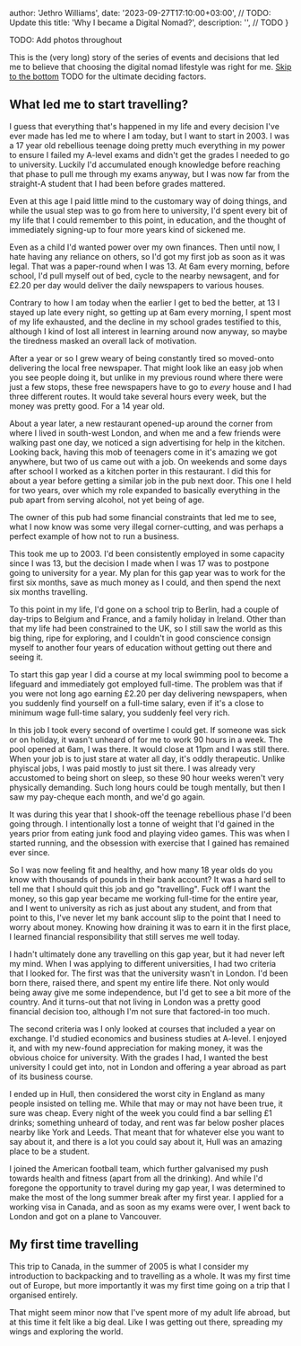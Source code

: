 
  author: 'Jethro Williams',
  date: '2023-09-27T17:10:00+03:00', // TODO: Update this
  title: 'Why I became a Digital Nomad?',
  description: '', // TODO
}


TODO: Add photos throughout

This is the (very long) story of the series of events and decisions that led me to believe that choosing the digital nomad lifestyle was right for me. [Skip to the bottom](#) TODO for the ultimate deciding factors.

## What led me to start travelling?

I guess that everything that's happened in my life and every decision I've ever made has led me to where I am today, but I want to start in 2003. I was a 17 year old rebellious teenage doing pretty much everything in my power to ensure I failed my A-level exams and didn't get the grades I needed to go to university. Luckily I'd accumulated enough knowledge before reaching that phase to pull me through my exams anyway, but I was now far from the straight-A student that I had been before grades mattered.

Even at this age I paid little mind to the customary way of doing things, and while the usual step was to go from here to university, I'd spent every bit of my life that I could remember to this point, in education, and the thought of immediately signing-up to four more years kind of sickened me.

Even as a child I'd wanted power over my own finances. Then until now, I hate having any reliance on others, so I'd got my first job as soon as it was legal. That was a paper-round when I was 13. At 6am every morning, before school, I'd pull myself out of bed, cycle to the nearby newsagent, and for £2.20 per day would deliver the daily newspapers to various houses.

Contrary to how I am today when the earlier I get to bed the better, at 13 I stayed up late every night, so getting up at 6am every morning, I spent most of my life exhausted, and the decline in my school grades testified to this, although I kind of lost all interest in learning around now anyway, so maybe the tiredness masked an overall lack of motivation.

After a year or so I grew weary of being constantly tired so moved-onto delivering the local free newspaper. That might look like an easy job when you see people doing it, but unlike in my previous round where there were just a few stops, these free newspapers have to go to _every_ house and I had three different routes. It would take several hours every week, but the money was pretty good. For a 14 year old.

About a year later, a new restaurant opened-up around the corner from where I lived in south-west London, and when me and a few friends were walking past one day, we noticed a sign advertising for help in the kitchen. Looking back, having this mob of teenagers come in it's amazing we got anywhere, but two of us came out with a job. On weekends and some days after school I worked as a kitchen porter in this restaurant. I did this for about a year before getting a similar job in the pub next door. This one I held for two years, over which my role expanded to basically everything in the pub apart from serving alcohol, not yet being of age.

The owner of this pub had some financial constraints that led me to see, what I now know was some very illegal corner-cutting, and was perhaps a perfect example of how not to run a business.

This took me up to 2003. I'd been consistently employed in some capacity since I was 13, but the decision I made when I was 17 was to postpone going to university for a year. My plan for this gap year was to work for the first six months, save as much money as I could, and then spend the next six months travelling.

To this point in my life, I'd gone on a school trip to Berlin, had a couple of day-trips to Belgium and France, and a family holiday in Ireland. Other than that my life had been constrained to the UK, so I still saw the world as this big thing, ripe for exploring, and I couldn't in good conscience consign myself to another four years of education without getting out there and seeing it.

To start this gap year I did a course at my local swimming pool to become a lifeguard and immediately got employed full-time. The problem was that if you were not long ago earning £2.20 per day delivering newspapers, when you suddenly find yourself on a full-time salary, even if it's a close to minimum wage full-time salary, you suddenly feel very rich.

In this job I took every second of overtime I could get. If someone was sick or on holiday, it wasn't unheard of for me to work 90 hours in a week. The pool opened at 6am, I was there. It would close at 11pm and I was still there. When your job is to just stare at water all day, it's oddly therapeutic. Unlike phyiscal jobs, I was paid mostly to just sit there. I was already very accustomed to being short on sleep, so these 90 hour weeks weren't very physically demanding. Such long hours could be tough mentally, but then I saw my pay-cheque each month, and we'd go again.

It was during this year that I shook-off the teenage rebellious phase I'd been going through. I intentionally lost a tonne of weight that I'd gained in the years prior from eating junk food and playing video games. This was when I started running, and the obsession with exercise that I gained has remained ever since.

So I was now feeling fit and healthy, and how many 18 year olds do you know with thousands of pounds in their bank account? It was a hard sell to tell me that I should quit this job and go "travelling". Fuck off I want the money, so this gap year became me working full-time for the entire year, and I went to university as rich as just about any student, and from that point to this, I've never let my bank account slip to the point that I need to worry about money. Knowing how draining it was to earn it in the first place, I learned financial responsibility that still serves me well today.

I hadn't ultimately done any travelling on this gap year, but it had never left my mind. When I was applying to different universities, I had two criteria that I looked for. The first was that the university wasn't in London. I'd been born there, raised there, and spent my entire life there. Not only would being away give me some independence, but I'd get to see a bit more of the country. And it turns-out that not living in London was a pretty good financial decision too, although I'm not sure that factored-in too much.

The second criteria was I only looked at courses that included a year on exchange. I'd studied economics and business studies at A-level. I enjoyed it, and with my new-found appreciation for making money, it was the obvious choice for university. With the grades I had, I wanted the best university I could get into, not in London and offering a year abroad as part of its business course.

I ended up in Hull, then considered the worst city in England as many people insisted on telling me. While that may or may not have been true, it sure was cheap. Every night of the week you could find a bar selling £1 drinks; something unheard of today, and rent was far below posher places nearby like York and Leeds. That meant that for whatever else you want to say about it, and there is a lot you could say about it, Hull was an amazing place to be a student.

I joined the American football team, which further galvanised my push towards health and fitness (apart from all the drinking). And while I'd foregone the opportunity to travel during my gap year, I was determined to make the most of the long summer break after my first year. I applied for a working visa in Canada, and as soon as my exams were over, I went back to London and got on a plane to Vancouver.

## My first time travelling

This trip to Canada, in the summer of 2005 is what I consider my introduction to backpacking and to travelling as a whole. It was my first time out of Europe, but more importantly it was my first time going on a trip that I organised entirely.

That might seem minor now that I've spent more of my adult life abroad, but at this time it felt like a big deal. Like I was getting out there, spreading my wings and exploring the world.

